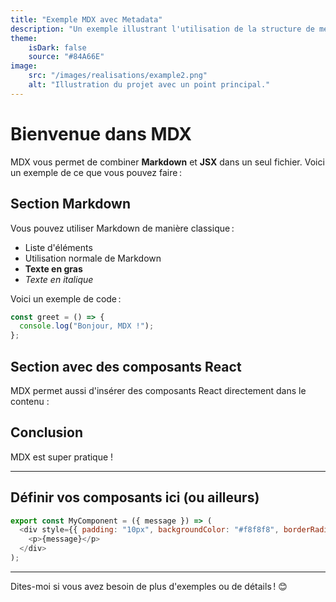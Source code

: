 ```yaml
---
title: "Exemple MDX avec Metadata"
description: "Un exemple illustrant l'utilisation de la structure de métadonnées spécifiée."
theme:
    isDark: false
    source: "#84A66E"
image:
    src: "/images/realisations/example2.png"
    alt: "Illustration du projet avec un point principal."
---
```


# Bienvenue dans MDX

MDX vous permet de combiner **Markdown** et **JSX** dans un seul fichier. Voici un exemple de ce que vous pouvez faire :

## Section Markdown

Vous pouvez utiliser Markdown de manière classique :

- Liste d'éléments
- Utilisation normale de Markdown
- **Texte en gras**
- *Texte en italique*

Voici un exemple de code :

```javascript
const greet = () => {
  console.log("Bonjour, MDX !");
};
```

## Section avec des composants React

MDX permet aussi d'insérer des composants React directement dans le contenu :



## Conclusion

MDX est super pratique !

---

## Définir vos composants ici (ou ailleurs)

```javascript
export const MyComponent = ({ message }) => (
  <div style={{ padding: "10px", backgroundColor: "#f8f8f8", borderRadius: "5px" }}>
    <p>{message}</p>
  </div>
);
```

---

Dites-moi si vous avez besoin de plus d'exemples ou de détails ! 😊